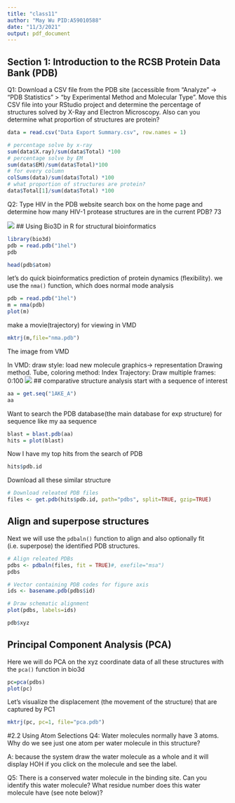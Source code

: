 ```yaml
---
title: "class11"
author: "May Wu PID:A59010588"
date: "11/3/2021"
output: pdf_document
---
```


## Section 1: Introduction to the RCSB Protein Data Bank (PDB)

Q1: Download a CSV file from the PDB site (accessible from “Analyze” -> “PDB Statistics” > “by Experimental Method and Molecular Type”. Move this CSV file into your RStudio project and determine the percentage of structures solved by X-Ray and Electron Microscopy. Also can you determine what proportion of structures are protein?

```r
data = read.csv("Data Export Summary.csv", row.names = 1)
```

```r
# percentage solve by x-ray
sum(data$X.ray)/sum(data$Total) *100
# percentage solve by EM
sum(data$EM)/sum(data$Total)*100
# for every column
colSums(data)/sum(data$Total) *100
# what proportion of structures are protein?
data$Total[1]/sum(data$Total) *100
```
Q2: Type HIV in the PDB website search box on the home page and determine how many HIV-1 protease structures are in the current PDB?
73

![](1hsg.png)
## Using Bio3D in R for structural bioinformatics
```r
library(bio3d)
pdb = read.pdb("1hel")
pdb
```
```r
head(pdb$atom)
```

let's do quick bioinformatics prediction of protein dynamics (flexibility). we use the `nma()` function, which does normal mode analysis
```r
pdb = read.pdb("1hel")
m = nma(pdb)
plot(m)
```
make a movie(trajectory) for viewing in VMD
```r
mktrj(m,file="nma.pdb")
```
The image from VMD 

In VMD: draw style: 
  load new molecule
  graphics-> representation
  Drawing method. Tube, coloring method: Index
  Trajectory: Draw multiple frames: 0:100
![](nma.png)
## comparative structure analysis
start with a sequence of interest
```r
aa = get.seq("1AKE_A")
aa
```
Want to search the PDB database(the main database for exp structure) for sequence like my aa sequence 
```r
blast = blast.pdb(aa)
hits = plot(blast)
```

Now I have my top hits from the search of PDB
```r
hits$pdb.id
```
Download all these similar structure
```r
# Download releated PDB files
files <- get.pdb(hits$pdb.id, path="pdbs", split=TRUE, gzip=TRUE)
```


## Align and superpose structures

Next we will use the `pdbaln()` function to align and also optionally fit (i.e. superpose) the identified PDB structures.

```r
# Align releated PDBs
pdbs <- pdbaln(files, fit = TRUE)#, exefile="msa")
pdbs
```

```r
# Vector containing PDB codes for figure axis
ids <- basename.pdb(pdbs$id)

# Draw schematic alignment
plot(pdbs, labels=ids)
```
```r
pdb$xyz
```

## Principal Component Analysis (PCA)

Here we will do PCA on the xyz coordinate data of all these structures with the `pca()` function in bio3d

```r
pc=pca(pdbs)
plot(pc)
```
Let's visualize the displacement (the movement of the structure) that are captured by PC1

```r
mktrj(pc, pc=1, file="pca.pdb")
```


#2.2 Using Atom Selections
Q4: Water molecules normally have 3 atoms. Why do we see just one atom per water molecule in this structure?

A: because the system draw the water molecule as a whole and it will display HOH if you click on the molecule and see the label. 


Q5: There is a conserved water molecule in the binding site. Can you identify this water molecule? What residue number does this water molecule have (see note below)?

```r

```

